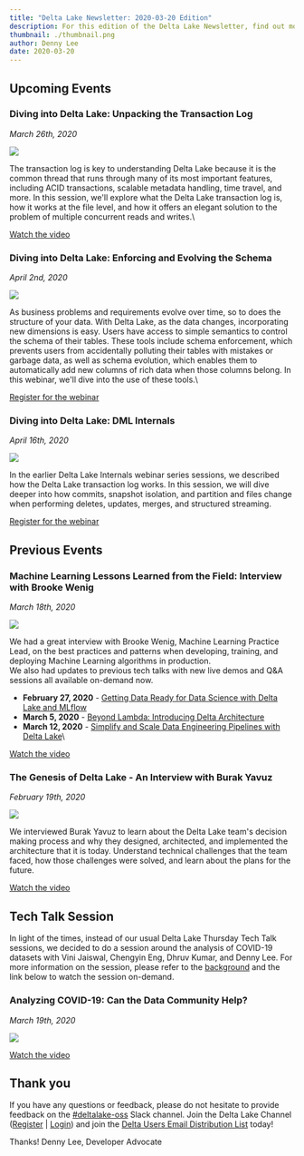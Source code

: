 ```yaml
---
title: "Delta Lake Newsletter: 2020-03-20 Edition"
description: For this edition of the Delta Lake Newsletter, find out more about the latest and upcoming tech talks and videos.
thumbnail: ./thumbnail.png
author: Denny Lee
date: 2020-03-20
---
```


## Upcoming Events

### Diving into Delta Lake: Unpacking the Transaction Log

_March 26th, 2020_

![](./unpacking-the-transaction-log.png)

The transaction log is key to understanding Delta Lake because it is the common thread that runs through many of its most important features, including ACID transactions, scalable metadata handling, time travel, and more. In this session, we'll explore what the Delta Lake transaction log is, how it works at the file level, and how it offers an elegant solution to the problem of multiple concurrent reads and writes.\

[Watch the video](https://www.youtube.com/watch?v=F91G4RoA8is)

### Diving into Delta Lake: Enforcing and Evolving the Schema

_April 2nd, 2020_

![](./schema-enforcement-and-evolution.png)

As business problems and requirements evolve over time, so to does the structure of your data. With Delta Lake, as the data changes, incorporating new dimensions is easy. Users have access to simple semantics to control the schema of their tables. These tools include schema enforcement, which prevents users from accidentally polluting their tables with mistakes or garbage data, as well as schema evolution, which enables them to automatically add new columns of rich data when those columns belong. In this webinar, we'll dive into the use of these tools.\

[Register for the webinar](https://databricks.zoom.us/webinar/register/WN_jO0td2nDTDmgTx8d353OFg)

### Diving into Delta Lake: DML Internals

_April 16th, 2020_

![](./dml-internals.png)

In the earlier Delta Lake Internals webinar series sessions, we described how the Delta Lake transaction log works. In this session, we will dive deeper into how commits, snapshot isolation, and partition and files change when performing deletes, updates, merges, and structured streaming.

[Register for the webinar](https://databricks.zoom.us/webinar/register/WN_loullvocQXSYfQye9mQNoA)

## Previous Events

### Machine Learning Lessons Learned from the Field: Interview with Brooke Wenig

_March 18th, 2020_

![](./machine-learning-lessons-learned-from-the-field.png)

We had a great interview with Brooke Wenig, Machine Learning Practice Lead, on the best practices and patterns when developing, training, and deploying Machine Learning algorithms in production.\
We also had updates to previous tech talks with new live demos and Q&A sessions all available on-demand now.

- **February 27, 2020** - [Getting Data Ready for Data Science with Delta Lake and MLflow](https://www.youtube.com/watch?v=hQaENo78za0)
- **March 5, 2020** - [Beyond Lambda: Introducing Delta Architecture](https://www.youtube.com/watch?v=FePv0lro0z8)
- **March 12, 2020** - [Simplify and Scale Data Engineering Pipelines with Delta Lake](https://www.youtube.com/watch?v=qtCxNSmTejk)\

[Watch the video](https://www.youtube.com/watch?v=4xILaBEHvnY)

### The Genesis of Delta Lake - An Interview with Burak Yavuz

_February 19th, 2020_

![](./genesis-of-delta-lake.jpeg)

We interviewed Burak Yavuz to learn about the Delta Lake team's decision making process and why they designed, architected, and implemented the architecture that it is today. Understand technical challenges that the team faced, how those challenges were solved, and learn about the plans for the future.

[Watch the video](https://www.youtube.com/watch?v=F-5t3QCI96g)

## Tech Talk Session

In light of the times, instead of our usual Delta Lake Thursday Tech Talk sessions, we decided to do a session around the analysis of COVID-19 datasets with Vini Jaiswal, Chengyin Eng, Dhruv Kumar, and Denny Lee. For more information on the session, please refer to the [background](https://www.meetup.com/spark-online/events/269511002/) and the link below to watch the session on-demand.

### Analyzing COVID-19: Can the Data Community Help?

_March 19th, 2020_

![](./covid-19.png)

[Watch the video](https://www.youtube.com/watch?v=A0uBdY4Crlg)

## Thank you

If you have any questions or feedback, please do not hesitate to provide feedback on the [#deltalake-oss](https://app.slack.com/client/TGABZH3N0/CJ70UCSHM) Slack channel. Join the Delta Lake Channel ([Register](https://join.slack.com/t/delta-users/shared_invite/enQtNTY1NDg0ODcxOTI1LWJkZGU3ZmQ3MjkzNmY2ZDM0NjNlYjE4MWIzYjg2OWM1OTBmMWIxZTllMjg3ZmJkNjIwZmE1ZTZkMmQ0OTk5ZjA) | [Login](https://delta-users.slack.com/)) and join the [Delta Users Email Distribution List](https://groups.google.com/forum/#!forum/delta-user) today!

Thanks!
Denny Lee, Developer Advocate
